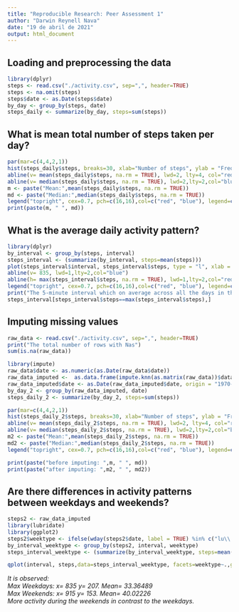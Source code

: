 ---
title: "Reproducible Research: Peer Assessment 1"
author: "Darwin Reynell Nava"
date: "19 de abril de 2021"
output: html_document
---

## Loading and preprocessing the data  
```{r}  
library(dplyr)
steps <- read.csv("./activity.csv", sep=",", header=TRUE)  
steps <- na.omit(steps)  
steps$date <- as.Date(steps$date)  
by_day <- group_by(steps, date)  
steps_daily <- summarize(by_day, steps=sum(steps))  
```

## What is mean total number of steps taken per day?  
```{r}  
par(mar=c(4,4,2,1))  
hist(steps_daily$steps, breaks=30, xlab="Number of steps", ylab = "Frequency", main = "Distribution. Number of steps daily", col="yellow", xlim=c(0, 25000))  
abline(v= mean(steps_daily$steps, na.rm = TRUE), lwd=2, lty=4, col="red")  
abline(v= median(steps_daily$steps, na.rm = TRUE), lwd=2,lty=2,col="blue")  
m <- paste("Mean:",mean(steps_daily$steps, na.rm = TRUE))  
md <- paste("Median:",median(steps_daily$steps, na.rm = TRUE))  
legend("topright", cex=0.7, pch=c(16,16),col=c("red", "blue"), legend=c(m, md))  
print(paste(m, " ", md))  
```  

## What is the average daily activity pattern?  
```{r}  
library(dplyr) 
by_interval <- group_by(steps, interval)  
steps_interval <- (summarize(by_interval, steps=mean(steps)))  
plot(steps_interval$interval, steps_interval$steps, type = "l", xlab = "5-minute interval", ylab = "The average number of steps taken", main = "The average daily activity pattern", col="Yellow")  
abline(v= 835, lwd=1,lty=2,col="blue")  
abline(h= max(steps_interval$steps, na.rm = TRUE), lwd=1,lty=2,col="red")  
legend("topright", cex=0.7, pch=c(16,16),col=c("red", "blue"), legend=c("Y-Steps Max: 206.16", "X-Interval:835"))  
print("The 5-minute interval which on average across all the days in the dataset, contains the maximum number of steps:")  
steps_interval[steps_interval$steps==max(steps_interval$steps),]  
```  

## Imputing missing values  
```{r}  
raw_data <- read.csv("./activity.csv", sep=",", header=TRUE)  
print("The total number of rows with Nas")  
sum(is.na(raw_data))  

library(impute)  
raw_data$date <- as.numeric(as.Date(raw_data$date))  
raw_data_imputed <-  as.data.frame(impute.knn(as.matrix(raw_data))$data)
raw_data_imputed$date <- as.Date(raw_data_imputed$date, origin = "1970-01-01")  
by_day_2 <- group_by(raw_data_imputed, date)  
steps_daily_2 <- summarize(by_day_2, steps=sum(steps))  

par(mar=c(4,4,2,1))  
hist(steps_daily_2$steps, breaks=30, xlab="Number of steps", ylab = "Frequency", main = "Distribution. Number of steps daily", col="yellow", xlim=c(0, 25000))  
abline(v= mean(steps_daily_2$steps, na.rm = TRUE), lwd=2, lty=4, col="red")  
abline(v= median(steps_daily_2$steps, na.rm = TRUE), lwd=2,lty=2,col="blue")  
m2 <- paste("Mean:",mean(steps_daily_2$steps, na.rm = TRUE))  
md2 <- paste("Median:",median(steps_daily_2$steps, na.rm = TRUE))  
legend("topright", cex=0.7, pch=c(16,16),col=c("red", "blue"), legend=c(m2, md2))  

print(paste("before imputing: ",m, " ", md))  
print(paste("after imputing: ",m2, " ", md2))  
```  

## Are there differences in activity patterns between weekdays and weekends?  
```{r}  
steps2 <- raw_data_imputed  
library(lubridate) 
library(ggplot2)
steps2$weektype <- ifelse(wday(steps2$date, label = TRUE) %in% c("lu\\.","ma\\.","mi\\.","ju\\.","vi\\." ),"Weekdays","Weekends")  
by_interval_weektype <- group_by(steps2, interval, weektype)  
steps_interval_weektype <- (summarize(by_interval_weektype, steps=mean(steps), weektype=weektype))   

qplot(interval, steps,data=steps_interval_weektype, facets=weektype~.,geom="line" , xlab = "5-minute interval", ylab = "The average number of steps taken", main = "The average daily activity pattern")  
``` 

*It is observed:*  
*Max Weekdays: x= 835 y= 207. Mean= 33.36489*  
*Max Weekends: x= 915 y= 153. Mean= 40.02226*  
*More activity during the weekends in contrast to the weekdays.*  

